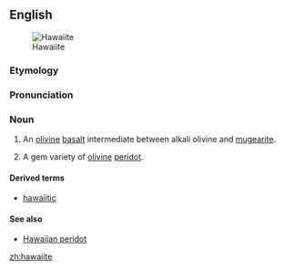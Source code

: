==English==
[[Image:Reunion geologie hawaiite Mare a Vieille Place dsc09326.jpg|thumb|Hawaiite]]

===Etymology===
{{suffix|Hawaii|ite}}

===Pronunciation===
{{rfp|lang=en}}

===Noun===
{{en-noun}}

# {{context|geology|lang=en}} An [[olivine]] [[basalt]] intermediate between alkali olivine and [[mugearite]].
# {{context|mineral|lang=en}} A gem variety of [[olivine]] [[peridot]].

====Derived terms====
* [[hawaiitic]]

====See also====
* [[Hawaiian peridot]]

[[zh:hawaiite]]